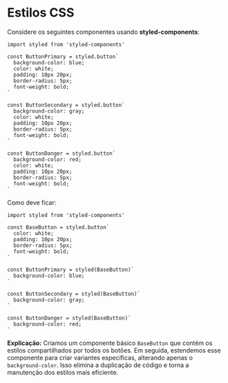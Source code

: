 # Estilos CSS

Considere os seguintes componentes usando **styled-components**:

```tsx
import styled from 'styled-components'

const ButtonPrimary = styled.button`
  background-color: blue;
  color: white;
  padding: 10px 20px;
  border-radius: 5px;
  font-weight: bold;
`

const ButtonSecondary = styled.button`
  background-color: gray;
  color: white;
  padding: 10px 20px;
  border-radius: 5px;
  font-weight: bold;
`

const ButtonDanger = styled.button`
  background-color: red;
  color: white;
  padding: 10px 20px;
  border-radius: 5px;
  font-weight: bold;
`
```

Como deve ficar:

```tsx
import styled from 'styled-components'

const BaseButton = styled.button`
  color: white;
  padding: 10px 20px;
  border-radius: 5px;
  font-weight: bold;
`

const ButtonPrimary = styled(BaseButton)`
  background-color: blue;
`

const ButtonSecondary = styled(BaseButton)`
  background-color: gray;
`

const ButtonDanger = styled(BaseButton)`
  background-color: red;
`
```

**Explicação:** Criamos um componente básico `BaseButton` que contém os estilos compartilhados por todos os botões. Em seguida, estendemos esse componente para criar variantes específicas, alterando apenas o `background-color`. Isso elimina a duplicação de código e torna a manutenção dos estilos mais eficiente.

